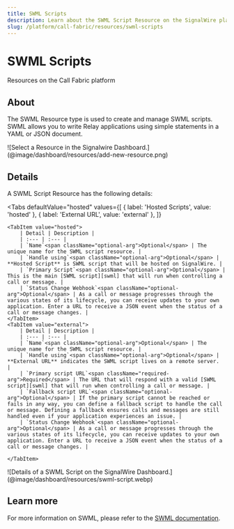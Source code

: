 ```yaml
---
title: SWML Scripts
description: Learn about the SWML Script Resource on the SignalWire platform - what they are, how they work, and how to manage them in the Dashboard.
slug: /platform/call-fabric/resources/swml-scripts
---
```



[swml]: /swml

# SWML Scripts

<Subtitle>Resources on the Call Fabric platform</Subtitle>

## About

The SWML Resource type is used to create and manage SWML scripts.
SWML allows you to write Relay applications using simple statements in a YAML or JSON document.

<Frame caption="The Resource selection menu">
  ![Select a Resource in the Signalwire Dashboard.](@image/dashboard/resources/add-new-resource.png)
</Frame>


## Details

A SWML Script Resource has the following details:

<Tabs
    defaultValue="hosted"
    values={[
        { label: 'Hosted Scripts', value: 'hosted' },
        { label: 'External URL', value: 'external' },
    ]}
>
    <TabItem value="hosted">
        | Detail | Description |
        | :--- | :--- |
        | `Name`<span className="optional-arg">Optional</span> | The unique name for the SWML script resource. |
        | `Handle using`<span className="optional-arg">Optional</span> | **Hosted Script** is SWML script that will be hosted on SignalWire. |
        | `Primary Script`<span className="optional-arg">Optional</span> | This is the main [SWML script][swml] that will run when controlling a call or message. |
        | `Status Change Webhook`<span className="optional-arg">Optional</span> | As a call or message progresses through the various states of its lifecycle, you can receive updates to your own application. Enter a URL to receive a JSON event when the status of a call or message changes. |
    </TabItem>
    <TabItem value="external">
        | Detail | Description |
        | :--- | :--- |
        | `Name`<span className="optional-arg">Optional</span> | The unique name for the SWML script resource. |
        | `Handle using`<span className="optional-arg">Optional</span> | **External URL** indicates the SWML script lives on a remote server.  |
        | `Primary script URL`<span className="required-arg">Required</span> | The URL that will respond with a valid [SWML script][swml] that will run when controlling a call or message. |
        | `Fallback script URL`<span className="optional-arg">Optional</span> | If the primary script cannot be reached or fails in any way, you can define a fallback script to handle the call or message. Defining a fallback ensures calls and messages are still handled even if your application experiences an issue. |
        | `Status Change Webhook`<span className="optional-arg">Optional</span> | As a call or message progresses through the various states of its lifecycle, you can receive updates to your own application. Enter a URL to receive a JSON event when the status of a call or message changes. |

    </TabItem>
</Tabs>

<Frame caption="Creating a SWML Script Resource">
  ![Details of a SWML Script on the SignalWire Dashboard.](@image/dashboard/resources/swml-script.webp)
</Frame>

## Learn more

For more information on SWML, please refer to the [SWML documentation](/swml).